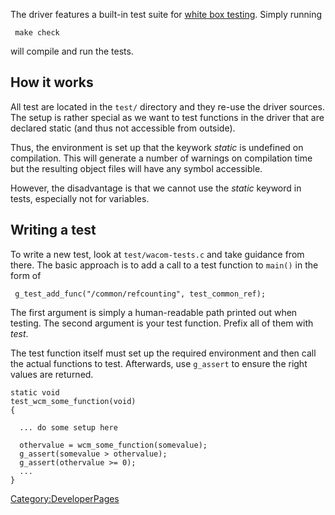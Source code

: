 The driver features a built-in test suite for 
[http://en.wikipedia.org/wiki/White-box_testing white box testing]. Simply running
  make check

will compile and run the tests.


== How it works ==
All test are located in the <code>test/</code> directory and they re-use the driver sources. The setup is rather special as we want to test functions in the driver that are declared static (and thus not accessible from outside).

Thus, the environment is set up that the keywork ''static'' is undefined on compilation. This will generate a number of warnings on compilation time but the resulting object files will have any symbol accessible.

However, the disadvantage is that we cannot use the ''static'' keyword in tests, especially not for variables.


== Writing a test ==

{{Tip|text=Writing tests can be painful but they beat restarting X for quick input/output testing. Over time, the time spent writing tests pays off easily.}}

To write a new test, look at <code>test/wacom-tests.c</code> and take guidance from there. The basic approach is to add a call to a test function to <code>main()</code> in the form of
  g_test_add_func("/common/refcounting", test_common_ref);

The first argument is simply a human-readable path printed out when testing. The second argument is your test function. Prefix all of them with ''test''.

The test function itself must set up the required environment and then call the actual functions to test. Afterwards, use <code>g_assert</code> to ensure the right values are returned.
<pre>
static void
test_wcm_some_function(void)
{

  ... do some setup here

  othervalue = wcm_some_function(somevalue);
  g_assert(somevalue > othervalue);
  g_assert(othervalue >= 0);
  ...
}
</pre>


[[Category:DeveloperPages]]